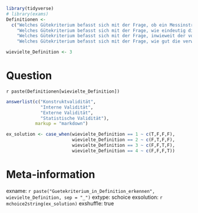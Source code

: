 ```r
library(tidyverse)
# library(exams)
Definitionen <- 
  c("Welches Gütekriterium befasst sich mit der Frage, ob ein Messinstrument tatsächlich genau das Merkmal erfasst, das es zu messen vorgibt?", #1
    "Welches Gütekriterium befasst sich mit der Frage, wie eindeutig die Befunde einer Studie Hinweise auf Ursache-Wirkungs-Verhältnisse geben können?", #2
    "Welches Gütekriterium befasst sich mit der Frage, inwieweit der vorgefundene Effekt auf andere Orte, Zeiten, Situationen und Personen generalisierbar ist?", #3
    "Welches Gütekriterium befasst sich mit der Frage, wie gut die verwendeten statistischen Datenanalysen zur Forschungsfrage und zum Datenmaterial passen?") #4

wievielte_Definition <- 3
```


Question
========
`r paste(Definitionen[wievielte_Definition])`



```r
answerlist(c("Konstruktvalidität",
             "Interne Validität", 
             "Externe Validität", 
             "Statistische Validität"), 
           markup = "markdown")
```


```r
ex_solution <- case_when(wievielte_Definition == 1 ~ c(T,F,F,F),
                         wievielte_Definition == 2 ~ c(F,T,F,F),
                         wievielte_Definition == 3 ~ c(F,F,T,F),
                         wievielte_Definition == 4 ~ c(F,F,F,T))
```


Meta-information
================
exname: `r paste("Guetekriterium_in_Definition_erkennen", wievielte_Definition, sep = "_")`
extype: schoice
exsolution: `r mchoice2string(ex_solution)`
exshuffle: true